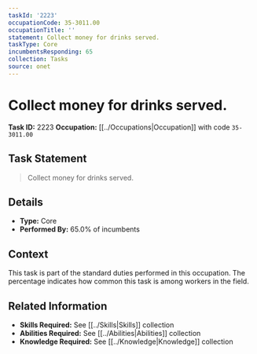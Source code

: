 ```yaml
---
taskId: '2223'
occupationCode: 35-3011.00
occupationTitle: ''
statement: Collect money for drinks served.
taskType: Core
incumbentsResponding: 65
collection: Tasks
source: onet
---
```

# Collect money for drinks served.

**Task ID:** 2223
**Occupation:** [[../Occupations|Occupation]] with code `35-3011.00`

## Task Statement

> Collect money for drinks served.

## Details

- **Type:** Core
- **Performed By:** 65.0% of incumbents

## Context

This task is part of the standard duties performed in this occupation. The percentage indicates how common this task is among workers in the field.

## Related Information

- **Skills Required:** See [[../Skills|Skills]] collection
- **Abilities Required:** See [[../Abilities|Abilities]] collection
- **Knowledge Required:** See [[../Knowledge|Knowledge]] collection
